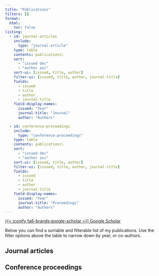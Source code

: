 ```yaml
---
title: "Publications"
filters: []
format: 
  html: 
    toc: false
listing:
  - id: journal-articles
    include: 
      type: "journal-article"
    type: table
    contents: publications\
    sort: 
      - "issued dec"
      - "author asc"
    sort-ui: [issued, title, author]
    filter-ui: [issued, title, author, journal-title]
    fields:
      - issued 
      - title
      - author
      - journal-title
    field-display-names: 
      issued: "Year"
      journal-title: "Journal"
      author: "Authors"

  - id: conference-proceedings
    include: 
      type: "conference-proceedings"
    type: table
    contents: publications\
    sort: 
      - "issued dec"
      - "author asc"
    sort-ui: [issued, title, author]
    filter-ui: [issued, title, author, journal-title]
    fields:
      - issued 
      - title
      - author
      - journal-title
    field-display-names: 
      issued: "Year"
      journal-title: "Proceedings"
      author: "Authors"
---
```


[{{< iconify fa6-brands:google-scholar >}} Google Scholar](https://scholar.google.com/citations?user=U-FlM8sAAAAJ&hl=en){.btn .btn-outline-primary .bth role="button" data-toggle="tooltip" title="Visit Google Scholar page for citations details"}

Below you can find a sortable and filterable list of my publications. Use the filter options above the table to narrow down by year, or co-authors.

## Journal articles

::: {#journal-articles}
:::

## Conference proceedings

::: {#conference-proceedings}
:::